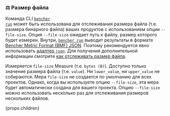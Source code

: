 ### ⚖️ Размер файла

Команда CLI <code><a href="/ru/docs/explanation/bencher-run/">bencher run</a></code>
может быть использована для отслеживания размера файла (т.е. размера бинарного файла) ваших продуктов с использованием опции `--file-size`.
Опция `--file-size` ожидает путь к файлу, размер которого будет измерен.
Внутри, <code><a href="/ru/docs/explanation/bencher-run/">bencher run</a></code>
выводит результаты в формате [Bencher Metric Format (BMF) JSON][bmf].
Поэтому рекомендуется явно использовать [адаптер `json`][json].
Для получения дополнительной информации смотрите [как отслеживать размер файла][file size].

Измеряется `file-size` Measure (т.е. `bytes (B)`).
Доступно только значение размера файла (т.е. `value`).
Ни `lower_value`, ни `upper_value` не собираются.
Мера `file-size` не создается по умолчанию для всех проектов.
Однако, когда вы используете опцию `--file-size`, эта мера будет автоматически создана для вашего проекта.
Опцию `--file-size` можно использовать несколько раз для отслеживания размеров нескольких файлов.

{props.children}

[json]: #-json

[bmf]: /ru/docs/reference/bencher-metric-format/
[file size]: /ru/docs/how-to/track-file-size/